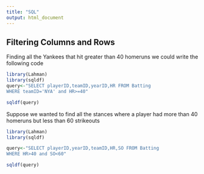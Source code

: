 ```yaml
---
title: "SQL"
output: html_document
---
```

 
## Filtering Columns and Rows

Finding all the Yankees that hit greater than 40 homeruns we could write the following code


```r
library(Lahman)
library(sqldf)
query<-"SELECT playerID,teamID,yearID,HR FROM Batting
WHERE teamID='NYA' and HR>=40"

sqldf(query)
```


Suppose we wanted to find all the stances where a player had more than 40 homeruns but less than 60 strikeouts

```r
library(Lahman)
library(sqldf)

query<-"SELECT playerID,yearID,teamID,HR,SO FROM Batting
WHERE HR>40 and SO<60"

sqldf(query)

```

